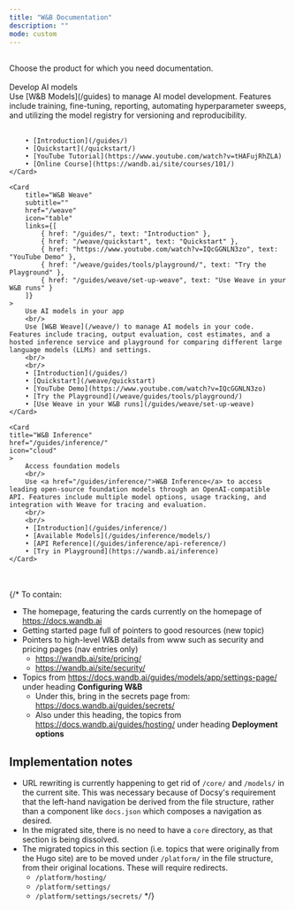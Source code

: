 ```yaml
---
title: "W&B Documentation"
description: ""
mode: custom
---
```



<HomeWrapper>
<br/>
<Banner title="Weights & Biases Documentation" background="/images/support/support_banner.png">
Choose the product for which you need documentation.
</Banner>
<br/>
<br/>

<HomeWrapper padding="mint-px-24">
<Columns cols={3}>
    <Card
        title="W&B Models"
        subtitle="Develop AI models"
        href="/guides"
        icon="hexagon-nodes"
    >
        Develop AI models
        <br/>
        Use [W&B Models](/guides) to manage AI model development. Features include training, fine-tuning, reporting, automating hyperparameter sweeps, and utilizing the model registry for versioning and reproducibility.
        <br/>
        <br/>

        • [Introduction](/guides/)  
        • [Quickstart](/quickstart/)  
        • [YouTube Tutorial](https://www.youtube.com/watch?v=tHAFujRhZLA)  
        • [Online Course](https://wandb.ai/site/courses/101/)  
    </Card>

    <Card
        title="W&B Weave"
        subtitle=""
        href="/weave"
        icon="table"
        links={[
            { href: "/guides/", text: "Introduction" },
            { href: "/weave/quickstart", text: "Quickstart" },
            { href: "https://www.youtube.com/watch?v=IQcGGNLN3zo", text: "YouTube Demo" },
            { href: "/weave/guides/tools/playground/", text: "Try the Playground" },
            { href: "/guides/weave/set-up-weave", text: "Use Weave in your W&B runs" }
        ]}
    >   
        Use AI models in your app
        <br/>
        Use [W&B Weave](/weave/) to manage AI models in your code. Features include tracing, output evaluation, cost estimates, and a hosted inference service and playground for comparing different large language models (LLMs) and settings.
        <br/>
        <br/>
        • [Introduction](/guides/)  
        • [Quickstart](/weave/quickstart)  
        • [YouTube Demo](https://www.youtube.com/watch?v=IQcGGNLN3zo)  
        • [Try the Playground](/weave/guides/tools/playground/)  
        • [Use Weave in your W&B runs](/guides/weave/set-up-weave)  
    </Card>
    
    <Card
    title="W&B Inference"
    href="/guides/inference/"
    icon="cloud"
    >
        Access foundation models
        <br/>
        Use <a href="/guides/inference/">W&B Inference</a> to access leading open-source foundation models through an OpenAI-compatible API. Features include multiple model options, usage tracking, and integration with Weave for tracing and evaluation.
        <br/>
        <br/>
        • [Introduction](/guides/inference/)  
        • [Available Models](/guides/inference/models/)  
        • [API Reference](/guides/inference/api-reference/)  
        • [Try in Playground](https://wandb.ai/inference)  
    </Card>

</Columns>
</HomeWrapper>
</HomeWrapper>
<br/>
<br/>
{/* To contain:

- The homepage, featuring the cards currently on the homepage of https://docs.wandb.ai
- Getting started page full of pointers to good resources (new topic)
- Pointers to high-level W&B details from www such as security and pricing pages (nav entries only)
    - https://wandb.ai/site/pricing/
    - https://wandb.ai/site/security/
- Topics from https://docs.wandb.ai/guides/models/app/settings-page/ under heading **Configuring W&B**
    - Under this, bring in the secrets page from: https://docs.wandb.ai/guides/secrets/
    - Also under this heading, the topics from https://docs.wandb.ai/guides/hosting/ under heading **Deployment options**

## Implementation notes

- URL rewriting is currently happening to get rid of `/core/` and `/models/` in the current site. This was necessary because of Docsy's requirement that the left-hand navigation be derived from the file structure, rather than a component like `docs.json` which composes a navigation as desired. 
- In the migrated site, there is no need to have a `core` directory, as that section is being dissolved. 
- The migrated topics in this section (i.e. topics that were originally from the Hugo site) are to be moved under `/platform/` in the file structure, from their original locations. These will require redirects.
    - `/platform/hosting/`
    - `/platform/settings/`
    - `/platform/settings/secrets/` */}